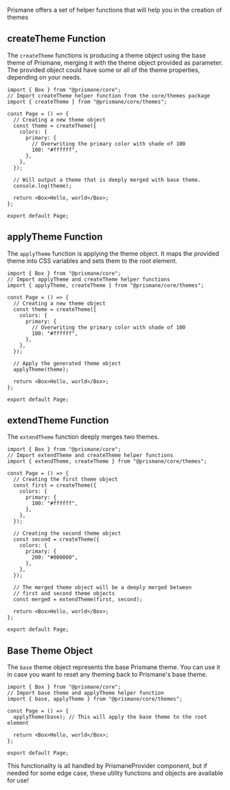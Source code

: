 Prismane offers a set of helper functions that will help you in the creation of themes

## createTheme Function

The `createTheme` functions is producing a theme object using the base theme of Prismane, merging it with the theme object provided as parameter.
The provided object could have some or all of the theme properties, depending on your needs.

```tsx
import { Box } from "@prismane/core";
// Import createTheme helper function from the core/themes package
import { createTheme } from "@prismane/core/themes";

const Page = () => {
  // Creating a new theme object
  const theme = createTheme({
    colors: {
      primary: {
        // Overwriting the primary color with shade of 100
        100: "#ffffff",
      },
    },
  });

  // Will output a theme that is deeply merged with base theme.
  console.log(theme);

  return <Box>Hello, world</Box>;
};

export default Page;
```

## applyTheme Function

The `applyTheme` function is applying the theme object. It maps the provided theme into CSS variables and sets them to the root element.

```tsx
import { Box } from "@prismane/core";
// Import applyTheme and createTheme helper functions
import { applyTheme, createTheme } from "@prismane/core/themes";

const Page = () => {
  // Creating a new theme object
  const theme = createTheme({
    colors: {
      primary: {
        // Overwriting the primary color with shade of 100
        100: "#ffffff",
      },
    },
  });

  // Apply the generated theme object
  applyTheme(theme);

  return <Box>Hello, world</Box>;
};

export default Page;
```

## extendTheme Function

The `extendTheme` function deeply merges two themes.

```tsx
import { Box } from "@prismane/core";
// Import extendTheme and createTheme helper functions
import { extendTheme, createTheme } from "@prismane/core/themes";

const Page = () => {
  // Creating the first theme object
  const first = createTheme({
    colors: {
      primary: {
        100: "#ffffff",
      },
    },
  });

  // Creating the second theme object
  const second = createTheme({
    colors: {
      primary: {
        200: "#000000",
      },
    },
  });

  // The merged theme object will be a deeply merged between
  // first and second theme objects
  const merged = extendTheme(first, second);

  return <Box>Hello, world</Box>;
};

export default Page;
```

## Base Theme Object

The `base` theme object represents the base Prismane theme.
You can use it in case you want to reset any theming back to Prismane's base theme.

```tsx
import { Box } from "@prismane/core";
// Import base theme and applyTheme helper function
import { base, applyTheme } from "@prismane/core/themes";

const Page = () => {
  applyTheme(base); // This will apply the base theme to the root element

  return <Box>Hello, world</Box>;
};

export default Page;
```

<Warning>
    This functionality is all handled by PrismaneProvider component, but if needed
    for some edge case, these utility functions and objects are available for use!
</Warning>
